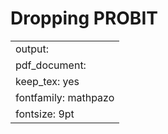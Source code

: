 # Dropping PROBIT {#no-PROBIT}

---
output:
  pdf_document:
    keep_tex: yes
fontfamily: mathpazo
fontsize: 9pt
---

\raggedright
